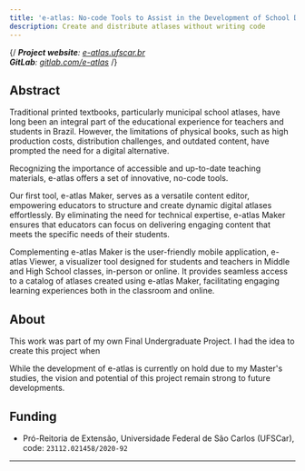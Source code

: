```yaml
---
title: 'e-atlas: No-code Tools to Assist in the Development of School Digital Atlases'
description: Create and distribute atlases without writing code
---
```



<BlogHeader />

{/*<Callout type='info'>
  **Project website**: [e-atlas.ufscar.br](https://e-atlas.ufscar.br)\
  **GitLab**: [gitlab.com/e-atlas](https://gitlab.com/e-atlas)
</Callout>*/}

## Abstract
Traditional printed textbooks, particularly municipal school atlases, have long been an integral part of the educational experience for teachers and students in Brazil. However, the limitations of physical books, such as high production costs, distribution challenges, and outdated content, have prompted the need for a digital alternative.

Recognizing the importance of accessible and up-to-date teaching materials, e-atlas offers a set of innovative, no-code tools.

Our first tool, e-atlas Maker, serves as a versatile content editor, empowering educators to structure and create dynamic digital atlases effortlessly. By eliminating the need for technical expertise, e-atlas Maker ensures that educators can focus on delivering engaging content that meets the specific needs of their students.

Complementing e-atlas Maker is the user-friendly mobile application, e-atlas Viewer, a visualizer tool designed for students and teachers in Middle and High School classes, in-person or online. It provides seamless access to a catalog of atlases created using e-atlas Maker, facilitating engaging learning experiences both in the classroom and online.

## About
This work was part of my own Final Undergraduate Project. I had the idea to create this project when 

While the development of e-atlas is currently on hold due to my Master's studies, the vision and potential of this project remain strong to future developments.

## Funding
- Pró-Reitoria de Extensão, Universidade Federal de São Carlos (UFSCar), code: `23112.021458/2020-92`

---

<Giscus />

